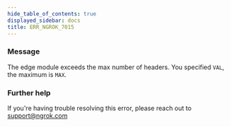 ```yaml
---
hide_table_of_contents: true
displayed_sidebar: docs
title: ERR_NGROK_7015
---
```


### Message

The edge module exceeds the max number of headers. You specified `VAL`, the maximum is `MAX`.

### Further help

If you're having trouble resolving this error, please reach out to [support@ngrok.com](mailto:support@ngrok.com?subject=Help%20with%20ERR_NGROK_7015)
